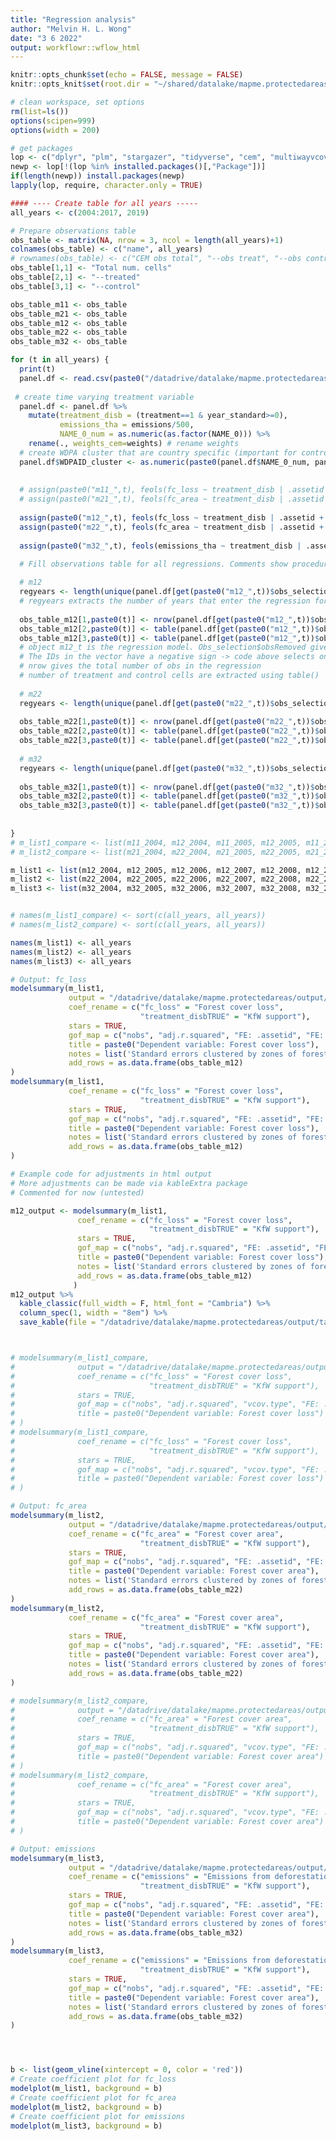 ```yaml
---
title: "Regression analysis"
author: "Melvin H. L. Wong"
date: "3 6 2022"
output: workflowr::wflow_html
---
```


```r
knitr::opts_chunk$set(echo = FALSE, message = FALSE)
knitr::opts_knit$set(root.dir = "~/shared/datalake/mapme.protectedareas")
```

```r
# clean workspace, set options
rm(list=ls())
options(scipen=999)
options(width = 200)

# get packages
lop <- c("dplyr", "plm", "stargazer", "tidyverse", "cem", "multiwayvcov", "modelsummary", "fixest", "kableExtra")
newp <- lop[!(lop %in% installed.packages()[,"Package"])]
if(length(newp)) install.packages(newp)
lapply(lop, require, character.only = TRUE)

```

<style>
pre {
  overflow-x: auto;
}
pre code {
  word-wrap: normal;
  white-space: pre;
}
</style>


```r


#### ---- Create table for all years -----
all_years <- c(2004:2017, 2019)

# Prepare observations table
obs_table <- matrix(NA, nrow = 3, ncol = length(all_years)+1)
colnames(obs_table) <- c("name", all_years)
# rownames(obs_table) <- c("CEM obs total", "--obs treat", "--obs control")
obs_table[1,1] <- "Total num. cells"
obs_table[2,1] <- "--treated"
obs_table[3,1] <- "--control"

obs_table_m11 <- obs_table
obs_table_m21 <- obs_table
obs_table_m12 <- obs_table
obs_table_m22 <- obs_table
obs_table_m32 <- obs_table

for (t in all_years) {
  print(t)
  panel.df <- read.csv(paste0("/datadrive/datalake/mapme.protectedareas/output/tabular/regression_input/CEM/cem_matched_panel_", t, ".csv"), sep = ",", stringsAsFactors = F)
  
 # create time varying treatment variable
  panel.df <- panel.df %>% 
    mutate(treatment_disb = (treatment==1 & year_standard>=0),
           emissions_tha = emissions/500,
           NAME_0_num = as.numeric(as.factor(NAME_0))) %>% 
    rename(., weights_cem=weights) # rename weights
  # create WDPA cluster that are country specific (important for control group, as all controll cells belong to ID 9999999999 regardless of the country. Now the control cells are clustered for each country.)
  panel.df$WDPAID_cluster <- as.numeric(paste0(panel.df$NAME_0_num, panel.df$WDPAID)) 
  
  
  # assign(paste0("m11_",t), feols(fc_loss ~ treatment_disb | .assetid + year, data = panel.df, weights = panel.df$weights_cem, panel.id = ~.assetid+year, cluster = ~.assetid) )
  # assign(paste0("m21_",t), feols(fc_area ~ treatment_disb | .assetid + year, data = panel.df, weights = panel.df$weights_cem, panel.id = ~.assetid+year, cluster = ~.assetid) )
  
  assign(paste0("m12_",t), feols(fc_loss ~ treatment_disb | .assetid + year, data = panel.df, weights = panel.df$weights_cem, panel.id = ~.assetid+year, cluster = ~WDPAID_cluster) )
  assign(paste0("m22_",t), feols(fc_area ~ treatment_disb | .assetid + year, data = panel.df, weights = panel.df$weights_cem, panel.id = ~.assetid+year, cluster = ~WDPAID_cluster) )
  
  assign(paste0("m32_",t), feols(emissions_tha ~ treatment_disb | .assetid + year, data = panel.df, weights = panel.df$weights_cem, panel.id = ~.assetid+year, cluster = ~WDPAID_cluster) )

  # Fill observations table for all regressions. Comments show procedure for m12
    
  # m12  
  regyears <- length(unique(panel.df[get(paste0("m12_",t))$obs_selection$obsRemoved,]$year))
  # regyears extracts the number of years that enter the regression for the respective model specification
  
  obs_table_m12[1,paste0(t)] <- nrow(panel.df[get(paste0("m12_",t))$obs_selection$obsRemoved,])/regyears
  obs_table_m12[2,paste0(t)] <- table(panel.df[get(paste0("m12_",t))$obs_selection$obsRemoved,]$treatment)[2]/regyears
  obs_table_m12[3,paste0(t)] <- table(panel.df[get(paste0("m12_",t))$obs_selection$obsRemoved,]$treatment)[1]/regyears
  # object m12_t is the regression model. Obs_selection$obsRemoved gives a vector of observation IDs that were removed in the regression. 
  # The IDs in the vector have a negative sign -> code above selects only observations that entered the regression
  # nrow gives the total number of obs in the regression
  # number of treatment and control cells are extracted using table() 
  
  # m22
  regyears <- length(unique(panel.df[get(paste0("m22_",t))$obs_selection$obsRemoved,]$year))
  
  obs_table_m22[1,paste0(t)] <- nrow(panel.df[get(paste0("m22_",t))$obs_selection$obsRemoved,])/regyears
  obs_table_m22[2,paste0(t)] <- table(panel.df[get(paste0("m22_",t))$obs_selection$obsRemoved,]$treatment)[2]/regyears
  obs_table_m22[3,paste0(t)] <- table(panel.df[get(paste0("m22_",t))$obs_selection$obsRemoved,]$treatment)[1]/regyears
  
  # m32
  regyears <- length(unique(panel.df[get(paste0("m32_",t))$obs_selection$obsRemoved,]$year))
  
  obs_table_m32[1,paste0(t)] <- nrow(panel.df[get(paste0("m32_",t))$obs_selection$obsRemoved,])/regyears
  obs_table_m32[2,paste0(t)] <- table(panel.df[get(paste0("m32_",t))$obs_selection$obsRemoved,]$treatment)[2]/regyears
  obs_table_m32[3,paste0(t)] <- table(panel.df[get(paste0("m32_",t))$obs_selection$obsRemoved,]$treatment)[1]/regyears
  
  
}
# m_list1_compare <- list(m11_2004, m12_2004, m11_2005, m12_2005, m11_2006, m12_2006, m11_2007, m12_2007, m11_2008, m12_2008, m11_2009, m12_2009, m11_2010, m12_2010, m11_2011, m12_2011, m11_2012, m12_2012, m11_2013, m12_2013, m11_2014, m12_2014, m11_2015, m12_2015, m11_2016, m12_2016, m11_2019, m12_2019)
# m_list2_compare <- list(m21_2004, m22_2004, m21_2005, m22_2005, m21_2006, m22_2006, m21_2007, m22_2007, m21_2008, m22_2008, m21_2009, m22_2009, m21_2010, m22_2010, m21_2011, m22_2011, m21_2012, m22_2012, m21_2013, m22_2013, m21_2014, m22_2014, m21_2015, m22_2015, m21_2016, m22_2016, m21_2019, m22_2019)

m_list1 <- list(m12_2004, m12_2005, m12_2006, m12_2007, m12_2008, m12_2009, m12_2010, m12_2011, m12_2012, m12_2013, m12_2014, m12_2015, m12_2016, m12_2017, m12_2019)
m_list2 <- list(m22_2004, m22_2005, m22_2006, m22_2007, m22_2008, m22_2009, m22_2010, m22_2011, m22_2012, m22_2013, m22_2014, m22_2015, m22_2016, m22_2017, m22_2019)
m_list3 <- list(m32_2004, m32_2005, m32_2006, m32_2007, m32_2008, m32_2009, m32_2010, m32_2011, m32_2012, m32_2013, m32_2014, m32_2015, m32_2016, m32_2017, m32_2019)


# names(m_list1_compare) <- sort(c(all_years, all_years))
# names(m_list2_compare) <- sort(c(all_years, all_years))

names(m_list1) <- all_years
names(m_list2) <- all_years
names(m_list3) <- all_years
```


```r

# Output: fc_loss
modelsummary(m_list1,
             output = "/datadrive/datalake/mapme.protectedareas/output/tabular/regression_output/table1_cluster.html",
             coef_rename = c("fc_loss" = "Forest cover loss", 
                             "treatment_disbTRUE" = "KfW support"),
             stars = TRUE,
             gof_map = c("nobs", "adj.r.squared", "FE: .assetid", "FE: year"),
             title = paste0("Dependent variable: Forest cover loss"),
             notes = list('Standard errors clustered by zones of forest protected areas (WDPA).'),
             add_rows = as.data.frame(obs_table_m12)
)
modelsummary(m_list1,
             coef_rename = c("fc_loss" = "Forest cover loss", 
                             "treatment_disbTRUE" = "KfW support"),
             stars = TRUE,
             gof_map = c("nobs", "adj.r.squared", "FE: .assetid", "FE: year"),
             title = paste0("Dependent variable: Forest cover loss"),
             notes = list('Standard errors clustered by zones of forest protected areas (WDPA).'),
             add_rows = as.data.frame(obs_table_m12)
)

# Example code for adjustments in html output
# More adjustments can be made via kableExtra package
# Commented for now (untested)

m12_output <- modelsummary(m_list1,
               coef_rename = c("fc_loss" = "Forest cover loss",
                               "treatment_disbTRUE" = "KfW support"),
               stars = TRUE,
               gof_map = c("nobs", "adj.r.squared", "FE: .assetid", "FE: year"),
               title = paste0("Dependent variable: Forest cover loss"),
               notes = list('Standard errors clustered by zones of forest protected areas (WDPA).'),
               add_rows = as.data.frame(obs_table_m12)
              )
m12_output %>%
  kable_classic(full_width = F, html_font = "Cambria") %>%
  column_spec(1, width = "8em") %>%
  save_kable(file = "/datadrive/datalake/mapme.protectedareas/output/tabular/regression_output/table1_cluster_style.html", self_contained = T)



# modelsummary(m_list1_compare,
#              output = "/datadrive/datalake/mapme.protectedareas/output/tabular/regression_output/table1_cluster_compare.html",
#              coef_rename = c("fc_loss" = "Forest cover loss", 
#                              "treatment_disbTRUE" = "KfW support"),
#              stars = TRUE,
#              gof_map = c("nobs", "adj.r.squared", "vcov.type", "FE: .assetid", "FE: year"),
#              title = paste0("Dependent variable: Forest cover loss")
# )
# modelsummary(m_list1_compare,
#              coef_rename = c("fc_loss" = "Forest cover loss", 
#                              "treatment_disbTRUE" = "KfW support"),
#              stars = TRUE,
#              gof_map = c("nobs", "adj.r.squared", "vcov.type", "FE: .assetid", "FE: year"),
#              title = paste0("Dependent variable: Forest cover loss")
# )

# Output: fc_area
modelsummary(m_list2,
             output = "/datadrive/datalake/mapme.protectedareas/output/tabular/regression_output/table2_cluster.html",
             coef_rename = c("fc_area" = "Forest cover area", 
                             "treatment_disbTRUE" = "KfW support"),
             stars = TRUE,
             gof_map = c("nobs", "adj.r.squared", "FE: .assetid", "FE: year"),
             title = paste0("Dependent variable: Forest cover area"),
             notes = list('Standard errors clustered by zones of forest protected areas (WDPA).'),
             add_rows = as.data.frame(obs_table_m22)
)
modelsummary(m_list2,
             coef_rename = c("fc_area" = "Forest cover area", 
                             "treatment_disbTRUE" = "KfW support"),
             stars = TRUE,
             gof_map = c("nobs", "adj.r.squared", "FE: .assetid", "FE: year"),
             title = paste0("Dependent variable: Forest cover area"),
             notes = list('Standard errors clustered by zones of forest protected areas (WDPA).'),
             add_rows = as.data.frame(obs_table_m22)
)

# modelsummary(m_list2_compare,
#              output = "/datadrive/datalake/mapme.protectedareas/output/tabular/regression_output/table2_cluster_compare.html",
#              coef_rename = c("fc_area" = "Forest cover area", 
#                              "treatment_disbTRUE" = "KfW support"),
#              stars = TRUE,
#              gof_map = c("nobs", "adj.r.squared", "vcov.type", "FE: .assetid", "FE: year"),
#              title = paste0("Dependent variable: Forest cover area")
# )
# modelsummary(m_list2_compare,
#              coef_rename = c("fc_area" = "Forest cover area", 
#                              "treatment_disbTRUE" = "KfW support"),
#              stars = TRUE,
#              gof_map = c("nobs", "adj.r.squared", "vcov.type", "FE: .assetid", "FE: year"),
#              title = paste0("Dependent variable: Forest cover area")
# )

# Output: emissions
modelsummary(m_list3,
             output = "/datadrive/datalake/mapme.protectedareas/output/tabular/regression_output/table3.html",
             coef_rename = c("emissions" = "Emissions from deforestation", 
                             "treatment_disbTRUE" = "KfW support"),
             stars = TRUE,
             gof_map = c("nobs", "adj.r.squared", "FE: .assetid", "FE: year"),
             title = paste0("Dependent variable: Forest cover area"),
             notes = list('Standard errors clustered by zones of forest protected areas (WDPA).'),
             add_rows = as.data.frame(obs_table_m32)
)
modelsummary(m_list3,
             coef_rename = c("emissions" = "Emissions from deforestation", 
                             "treatment_disbTRUE" = "KfW support"),
             stars = TRUE,
             gof_map = c("nobs", "adj.r.squared", "FE: .assetid", "FE: year"),
             title = paste0("Dependent variable: Forest cover area"),
             notes = list('Standard errors clustered by zones of forest protected areas (WDPA).'),
             add_rows = as.data.frame(obs_table_m32)
)




b <- list(geom_vline(xintercept = 0, color = 'red'))
# Create coefficient plot for fc_loss 
modelplot(m_list1, background = b)
# Create coefficient plot for fc_area
modelplot(m_list2, background = b)
# Create coefficient plot for emissions
modelplot(m_list3, background = b)
```

